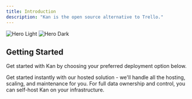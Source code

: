 ```yaml
---
title: Introduction
description: "Kan is the open source alternative to Trello."
---
```


<Frame>
  <img
    className="block rounded-lg border border-gray-200 dark:hidden"
    src="/images/hero-light.png"
    alt="Hero Light"
  />
  <img
    className="hidden rounded-lg dark:block"
    src="/images/hero-dark.png"
    alt="Hero Dark"
  />
</Frame>

## Getting Started

Get started with Kan by choosing your preferred deployment option below.

<CardGroup cols={2}>
  <Card title="Cloud" icon="cloud" href="https://kan.bn/signup">
    Get started instantly with our hosted solution - we'll handle all the
    hosting, scaling, and maintenance for you.
  </Card>
  <Card title="Self-host" icon="code" href="https://kan.bn/docs/self-host">
    For full data ownership and control, you can self-host Kan on your
    infrastructure.
  </Card>
</CardGroup>
